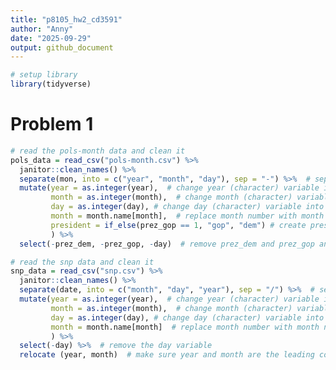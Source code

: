 ```yaml
---
title: "p8105_hw2_cd3591"
author: "Anny"
date: "2025-09-29"
output: github_document
---
```


```r
# setup library
library(tidyverse)
```

# Problem 1
```r
# read the pols-month data and clean it
pols_data = read_csv("pols-month.csv") %>%  
  janitor::clean_names() %>%
  separate(mon, into = c("year", "month", "day"), sep = "-") %>%  # separate mon into year, month and day by "-"
  mutate(year = as.integer(year),  # change year (character) variable into integer
         month = as.integer(month),  # change month (character) variable into integer
         day = as.integer(day), # change day (character) variable into integer
         month = month.name[month],  # replace month number with month name 
         president = if_else(prez_gop == 1, "gop", "dem") # create president variable taking values gop and dem
         ) %>%
  select(-prez_dem, -prez_gop, -day)  # remove prez_dem and prez_gop and the day variable

```

```r
# read the snp data and clean it
snp_data = read_csv("snp.csv") %>%
  janitor::clean_names() %>%
  separate(date, into = c("month", "day", "year"), sep = "/") %>%  # separate date into month, day and year by "/"
  mutate(year = as.integer(year),  # change year (character) variable into integer
         month = as.integer(month),  # change month (character) variable into integer
         day = as.integer(day), # change day (character) variable into integer
         month = month.name[month]  # replace month number with month name
         ) %>%
  select(-day) %>%  # remove the day variable
  relocate (year, month)  # make sure year and month are the leading columns
```